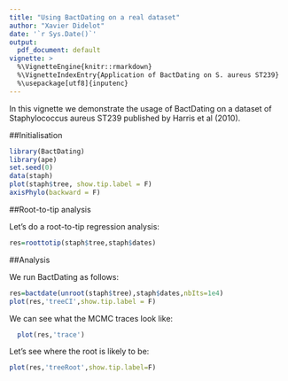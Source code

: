 ```yaml
---
title: "Using BactDating on a real dataset"
author: "Xavier Didelot"
date: '`r Sys.Date()`'
output:
  pdf_document: default
vignette: >
  %\VignetteEngine{knitr::rmarkdown}
  %\VignetteIndexEntry{Application of BactDating on S. aureus ST239}
  %\usepackage[utf8]{inputenc}
---
```


In this vignette we demonstrate the usage of BactDating on a dataset of
Staphylococcus aureus ST239 published by Harris et al (2010).

##Initialisation

```r
library(BactDating)
library(ape)
set.seed(0)
data(staph)
plot(staph$tree, show.tip.label = F)
axisPhylo(backward = F)
```

##Root-to-tip analysis

Let's do a root-to-tip regression analysis:

```r
res=roottotip(staph$tree,staph$dates)
```

##Analysis

We run BactDating as follows:

```r
res=bactdate(unroot(staph$tree),staph$dates,nbIts=1e4)
plot(res,'treeCI',show.tip.label = F)
```

We can see what the MCMC traces look like:

```r
  plot(res,'trace')
```

Let's see where the root is likely to be:

```r
plot(res,'treeRoot',show.tip.label=F)
```
